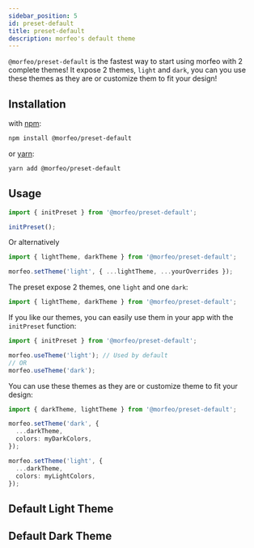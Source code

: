 ```yaml
---
sidebar_position: 5
id: preset-default
title: preset-default
description: morfeo's default theme
---
```



`@morfeo/preset-default` is the fastest way to start using morfeo with 2 complete themes!
It expose 2 themes, `light` and `dark`, you can you use these themes as they are or customize them to fit your design!

## Installation

with [npm](https://www.npmjs.com/package/@morfeo/preset-default):

```bash
npm install @morfeo/preset-default
```

or [yarn](https://yarn.pm/@morfeo/preset-default):

```bash
yarn add @morfeo/preset-default
```

## Usage

```typescript
import { initPreset } from '@morfeo/preset-default';

initPreset();
```

Or alternatively

```typescript
import { lightTheme, darkTheme } from '@morfeo/preset-default';

morfeo.setTheme('light', { ...lightTheme, ...yourOverrides });
```

The preset expose 2 themes, one `light` and one `dark`:

```typescript
import { lightTheme, darkTheme } from '@morfeo/preset-default';
```

If you like our themes, you can easily use them in your app with the `initPreset` function:

```typescript
import { initPreset } from '@morfeo/preset-default';

morfeo.useTheme('light'); // Used by default
// OR
morfeo.useTheme('dark');
```

You can use these themes as they are or customize theme to fit your design:

```typescript
import { darkTheme, lightTheme } from '@morfeo/preset-default';

morfeo.setTheme('dark', {
  ...darkTheme,
  colors: myDarkColors,
});

morfeo.setTheme('light', {
  ...darkTheme,
  colors: myLightColors,
});
```

## Default Light Theme

<PrintTheme theme={lightTheme} />

## Default Dark Theme

<PrintTheme theme={darkTheme} />
